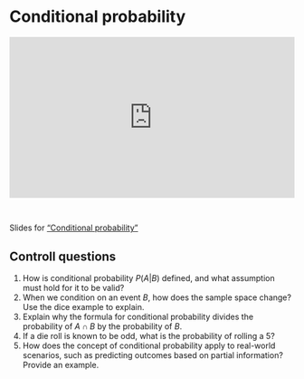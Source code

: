 # Conditional probability

::: {style="padding:56.25% 0 0 0;position:relative;"}
<iframe src="https://player.vimeo.com/video/1047458933?badge=0&amp;autopause=0&amp;player_id=0&amp;app_id=58479" frameborder="0" allow="autoplay; fullscreen; picture-in-picture; clipboard-write; encrypted-media" style="position:absolute;top:0;left:0;width:100%;height:100%;" title="Conditional probability">

</iframe>
:::

```{=html}
<script src="https://player.vimeo.com/api/player.js"></script>
```

<br>

Slides for ["Conditional probability"](video-pdfs/2/conditional_probability.pdf)

## Controll questions

1.  How is conditional probability $P(A|B)$ defined, and what assumption must hold for it to be valid?
2.  When we condition on an event $B$, how does the sample space change? Use the dice example to explain.
3.  Explain why the formula for conditional probability divides the probability of $A\cap B$ by the probability of $B$.
4.  If a die roll is known to be odd, what is the probability of rolling a 5?
5.  How does the concept of conditional probability apply to real-world scenarios, such as predicting outcomes based on partial information? Provide an example.
